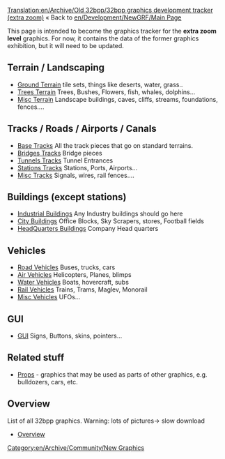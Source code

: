 [[Translation:en/Archive/Old 32bpp/32bpp graphics development tracker (extra zoom)]]
« Back to [[en/Development/NewGRF/Main Page]]

This page is intended to become the graphics tracker for the '''extra zoom level''' graphics. For now, it contains the data of the former graphics exhibition, but it will need to be updated.

==Terrain / Landscaping==
* [[en/Archive/Old 32bpp/Ground Terrain (New Graphics)|Ground Terrain]] tile sets, things like deserts, water, grass..
* [[en/Archive/Old 32bpp/Trees Terrain (New Graphics)|Trees Terrain]] Trees, Bushes, Flowers, fish, whales, dolphins...
* [[en/Archive/Old 32bpp/Misc Terrain (New Graphics)|Misc Terrain]] Landscape buildings, caves, cliffs, streams, foundations, fences....

==Tracks / Roads / Airports / Canals==
* [[en/Archive/Old 32bpp/Base Tracks (New Graphics)|Base Tracks]] All the track pieces that go on standard terrains.
* [[en/Archive/Old 32bpp/Bridges Tracks (New Graphics)|Bridges Tracks]] Bridge pieces
* [[en/Archive/Old 32bpp/Tunnels Tracks (New Graphics)|Tunnels Tracks]] Tunnel Entrances
* [[en/Archive/Old 32bpp/Stations Tracks (New Graphics)|Stations Tracks]] Stations, Ports, Airports...
* [[en/Archive/Old 32bpp/Misc Tracks (New Graphics)|Misc Tracks]] Signals, wires, rail fences....

==Buildings (except stations)==
* [[en/Archive/Old 32bpp/Industrial Buildings (New Graphics)|Industrial Buildings]] Any Industry buildings should go here
* [[en/Archive/Old 32bpp/City Buildings (New Graphics)|City Buildings]] Office Blocks, Sky Scrapers, stores, Football fields
* [[en/Archive/Old 32bpp/HeadQuarters Buildings (New Graphics)|HeadQuarters Buildings]] Company Head quarters

==Vehicles==
* [[en/Archive/Old 32bpp/Road Vehicles (New Graphics)|Road Vehicles]] Buses, trucks, cars
* [[en/Archive/Old 32bpp/Air Vehicles (New Graphics)|Air Vehicles]] Helicopters, Planes, blimps
* [[en/Archive/Old 32bpp/Water Vehicles (New Graphics)|Water Vehicles]] Boats, hovercraft, subs
* [[en/Archive/Old 32bpp/Rail Vehicles (New Graphics)|Rail Vehicles]] Trains, Trams, Maglev, Monorail
* [[en/Archive/Old 32bpp/Misc Vehicles (New Graphics)|Misc Vehicles]] UFOs...

==GUI==
* [[en/Archive/Old 32bpp/GUI (New Graphics)|GUI]] Signs, Buttons, skins, pointers...

==Related stuff==
* [[en/Archive/Old 32bpp/Props (New Graphics)|Props]] - graphics that may be used as parts of other graphics, e.g. bulldozers, cars, etc.

== Overview ==
List of all 32bpp graphics. Warning: lots of pictures-> slow download

* [[en/Archive/Old 32bpp/32bpp graphics development tracker (extra zoom)|Overview]]

[[Category:en/Archive/Community/New Graphics]]